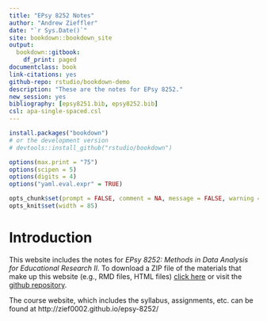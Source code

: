 ```yaml
--- 
title: "EPsy 8252 Notes"
author: "Andrew Zieffler"
date: "`r Sys.Date()`"
site: bookdown::bookdown_site
output: 
  bookdown::gitbook:
    df_print: paged
documentclass: book
link-citations: yes
github-repo: rstudio/bookdown-demo
description: "These are the notes for EPsy 8252."
new_session: yes
bibliography: [epsy8251.bib, epsy8252.bib]
csl: apa-single-spaced.csl
---
```





```r
install.packages("bookdown")
# or the development version
# devtools::install_github("rstudio/bookdown")

options(max.print = "75")
options(scipen = 5)
options(digits = 4)
options("yaml.eval.expr" = TRUE)

opts_chunk$set(prompt = FALSE, comment = NA, message = FALSE, warning = FALSE, tidy = FALSE, fig.align = 'center')
opts_knit$set(width = 85)
```


# Introduction {-}

This website includes the notes for *EPsy 8252: Methods in Data Analysis for Educational Research II*. To download a ZIP file of the materials that make up this website (e.g., RMD files, HTML files) [click here](https://github.com/zief0002/book-8252/archive/master.zip) or visit the [github repository](https://github.com/zief0002/book-8252).

The course website, which includes the syllabus, assignments, etc. can be found at http://zief0002.github.io/epsy-8252/
